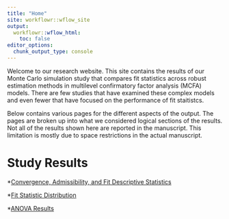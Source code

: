 ```yaml
---
title: "Home"
site: workflowr::wflow_site
output:
  workflowr::wflow_html:
    toc: false
editor_options:
  chunk_output_type: console
---
```


Welcome to our research website.
This site contains the results of our Monte Carlo simulation study that compares fit statistics across robust estimation methods in multilevel confirmatory factor analysis (MCFA) models.
There are few studies that have examined these complex models and even fewer that have focused on the performance of fit staitistcs.

Below contains various pages for the different aspects of the output. 
The pages are broken up into what we considered logical sections of the results.
Not all of the results shown here are reported in the manuscript.
This limitation is mostly due to space restrictions in the actual manuscript.

# Study Results

*[Convergence, Admissibility, and Fit Descriptive Statistics](summary_stats_tables.html)

*[Fit Statistic Distribution](fit_boxplots.html)

*[ANOVA Results](anova.html)


